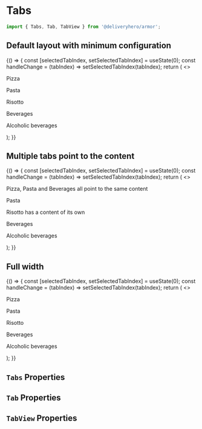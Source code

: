 

<Meta title="Components/Tabs" component={Tabs} />

# Tabs

```js
import { Tabs, Tab, TabView } from '@deliveryhero/armor';
```

## Default layout with minimum configuration

<Preview>
    <Story name="DefaultLayoutMinimumConfiguration" height="240px">
        {() => {
 const [selectedTabIndex, setSelectedTabIndex] = useState(0);
 const handleChange = (tabIndex) => setSelectedTabIndex(tabIndex);
 return (
     <>
         <Box
             padding={3}
             style={{
                 backgroundColor: '#F4F4F8',
                 height: '180px',
                 width: '600px',
             }}
         >
             <Tabs onSwitch={handleChange}>
                 <Tab label="Pizza"/>
                 <Tab label="Pasta"/>
                 <Tab label="Risotto"/>
                 <Tab label="Beverages"/>
                 <Tab label="Alcoholic beverages" disabled/>
             </Tabs>
             <TabView value={0} selectedValue={selectedTabIndex}>
                 <p>Pizza</p>
             </TabView>
             <TabView value={1} selectedValue={selectedTabIndex}>
                 <p>Pasta</p>
             </TabView>
             <TabView value={2} selectedValue={selectedTabIndex}>
                 <p>Risotto</p>
             </TabView>
             <TabView value={3} selectedValue={selectedTabIndex}>
                 <p>Beverages</p>
             </TabView>
             <TabView value={4} selectedValue={selectedTabIndex}>
                 <p>Alcoholic beverages</p>
             </TabView>
         </Box>
     </>
 );
}}
    </Story>
</Preview>

## Multiple tabs point to the content

<Preview>
    <Story name="MultipleTabsToSingleContent" height="240px">
        {() => {
 const [selectedTabIndex, setSelectedTabIndex] = useState(0);
 const handleChange = (tabIndex) => setSelectedTabIndex(tabIndex);
 return (
     <>
         <GroupHelper gap={2}>
             <Box
                 padding={3}
                 style={{
                     backgroundColor: '#F4F4F8',
                     height: '180px',
                     width: '600px',
                 }}
             >
                 <Tabs onSwitch={handleChange}>
                     <Tab label="Pizza" value={0} />
                     <Tab label="Pasta" value={0} />
                     <Tab label="Risotto" />
                     <Tab label="Beverages" value={0} />
                     <Tab label="Alcoholic beverages" disabled />
                 </Tabs>
                 <TabView value={0} selectedValue={selectedTabIndex}>
                     <p>
                         Pizza, Pasta and Beverages all point to the same
                         content
                     </p>
                 </TabView>
                 <TabView value={1} selectedValue={selectedTabIndex}>
                     <p>Pasta</p>
                 </TabView>
                 <TabView value={2} selectedValue={selectedTabIndex}>
                     <p>Risotto has a content of its own</p>
                 </TabView>
                 <TabView value={3} selectedValue={selectedTabIndex}>
                     <p>Beverages</p>
                 </TabView>
                 <TabView value={4} selectedValue={selectedTabIndex}>
                     <p>Alcoholic beverages</p>
                 </TabView>
             </Box>
         </GroupHelper>
     </>
 );
}}
    </Story>
</Preview>

## Full width

<Preview>
    <Story name="FullWidth" height="240px">
        {() => {
 const [selectedTabIndex, setSelectedTabIndex] = useState(0);
 const handleChange = (tabIndex) => setSelectedTabIndex(tabIndex);
 return (
     <>
         <GroupHelper gap={2}>
             <Box
                 padding={3}
                 style={{
                     height: '180px',
                     backgroundColor: '#F4F4F8',
                 }}
             >
                 <Tabs fullWidth onSwitch={handleChange}>
                     <Tab label="Pizza" value={1} />
                     <Tab label="Pasta" value={2} />
                 </Tabs>
                 <TabView value={0} selectedValue={selectedTabIndex}>
                     <p>Pizza</p>
                 </TabView>
                 <TabView value={1} selectedValue={selectedTabIndex}>
                     <p>Pasta</p>
                 </TabView>
                 <TabView value={2} selectedValue={selectedTabIndex}>
                     <p>Risotto</p>
                 </TabView>
                 <TabView value={3} selectedValue={selectedTabIndex}>
                     <p>Beverages</p>
                 </TabView>
                 <TabView value={4} selectedValue={selectedTabIndex}>
                     <p>Alcoholic beverages</p>
                 </TabView>
             </Box>
         </GroupHelper>
     </>
 );
}}
    </Story>
</Preview>

## `Tabs` Properties

<Props of={Tabs} />

## `Tab` Properties

<Props of={Tab} />

## `TabView` Properties

<Props of={TabView} />
